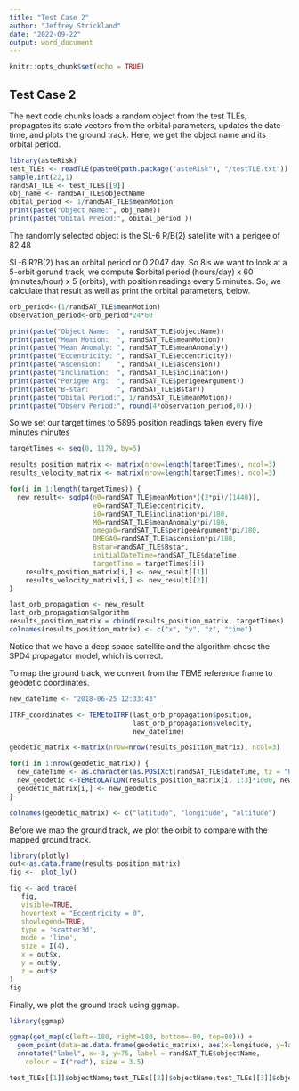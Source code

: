 ---
title: "Test Case 2"
author: "Jeffrey Strickland"
date: "2022-09-22"
output: word_document
---

```{r setup, include=FALSE}
knitr::opts_chunk$set(echo = TRUE)
```

## Test Case 2
The next code chunks loads a random object from the test TLEs, propagates its state vectors from the orbital parameters, updates the date-time, and plots the ground track. Here, we get the object name and its orbital period.

```{r}
library(asteRisk)
test_TLEs <- readTLE(paste0(path.package("asteRisk"), "/testTLE.txt"))
sample.int(22,1)
randSAT_TLE <- test_TLEs[[9]]
obj_name <- randSAT_TLE$objectName
obital_period <- 1/randSAT_TLE$meanMotion
print(paste("Object Name:", obj_name))
print(paste("Obital Preiod:", obital_period ))
```
The randomly selected object is the SL-6 R/B(2) satellite with a perigee of 82.48 

SL-6 R?B(2) has an orbital period or 0.2047 day. So 8is we want to look at a 5-orbit gorund track, we compute $orbital period \mult 24 (hours/day) x 60 (minutes/hour) x 5 (orbits), with position readings every 5 minutes. So, we calculate that result as well as print the orbital parameters, below.

```{r}
orb_period<-(1/randSAT_TLE$meanMotion)
observation_period<-orb_period*24*60

print(paste("Object Name:  ", randSAT_TLE$objectName))
print(paste("Mean Motion:  ", randSAT_TLE$meanMotion))
print(paste("Mean Anomaly: ", randSAT_TLE$meanAnomaly))
print(paste("Eccentricity: ", randSAT_TLE$eccentricity))
print(paste("Ascension:    ", randSAT_TLE$ascension))
print(paste("Inclination:  ", randSAT_TLE$inclination))
print(paste("Perigee Arg:  ", randSAT_TLE$perigeeArgument))
print(paste("B-star:       ", randSAT_TLE$Bstar))
print(paste("Obital Period:", 1/randSAT_TLE$meanMotion))
print(paste("Observ Period:", round(4*observation_period,0)))
```

So we set our target times to 5895 position readings taken every five minutes minutes

```{r}

targetTimes <- seq(0, 1179, by=5)

results_position_matrix <- matrix(nrow=length(targetTimes), ncol=3)
results_velocity_matrix <- matrix(nrow=length(targetTimes), ncol=3)

for(i in 1:length(targetTimes)) {
  new_result<- sgdp4(n0=randSAT_TLE$meanMotion*((2*pi)/(1440)),
                     e0=randSAT_TLE$eccentricity,
                     i0=randSAT_TLE$inclination*pi/180,
                     M0=randSAT_TLE$meanAnomaly*pi/180,
                     omega0=randSAT_TLE$perigeeArgument*pi/180,
                     OMEGA0=randSAT_TLE$ascension*pi/180,
                     Bstar=randSAT_TLE$Bstar,
                     initialDateTime=randSAT_TLE$dateTime,
                     targetTime = targetTimes[i])
    results_position_matrix[i,] <- new_result[[1]]
    results_velocity_matrix[i,] <- new_result[[2]]
}

last_orb_propagation <- new_result
last_orb_propagation$algorithm
results_position_matrix = cbind(results_position_matrix, targetTimes)
colnames(results_position_matrix) <- c("x", "y", "z", "time")

```
Notice that we have a deep space satellite and the algorithm chose the SPD4 propagator model, which is correct.

To map the ground track, we convert from the TEME reference frame to geodetic coordinates.

```{r}
new_dateTime <- "2018-06-25 12:33:43"

ITRF_coordinates <- TEMEtoITRF(last_orb_propagation$position,
                               last_orb_propagation$velocity,
                               new_dateTime)

geodetic_matrix <-matrix(nrow=nrow(results_position_matrix), ncol=3)

for(i in 1:nrow(geodetic_matrix)) {
  new_dateTime <- as.character(as.POSIXct(randSAT_TLE$dateTime, tz = "UTC") + 60 * targetTimes[i])
  new_geodetic <-TEMEtoLATLON(results_position_matrix[i, 1:3]*1000, new_dateTime)
  geodetic_matrix[i,] <- new_geodetic
}

colnames(geodetic_matrix) <- c("latitude", "longitude", "altitude")
```

Before we map the ground track, we plot the orbit to compare with the mapped ground track.

```{r}
library(plotly)
out<-as.data.frame(results_position_matrix)
fig <-  plot_ly()

fig <- add_trace(
   fig,
   visible=TRUE,
   hovertext = "Eccentricity = 0",
   showlegend=TRUE,
   type = 'scatter3d',
   mode = 'line',
   size = I(4),
   x = out$x,
   y = out$y, 
   z = out$z
) 
fig
```

Finally, we plot the ground track using ggmap.

```{r} 
library(ggmap)

ggmap(get_map(c(left=-180, right=180, bottom=-80, top=80))) +
  geom_point(data=as.data.frame(geodetic_matrix), aes(x=longitude, y=latitude), color="red", size=1, alpha=0.8) +
  annotate("label", x=-3, y=75, label = randSAT_TLE$objectName,
    colour = I("red"), size = 3.5)
```

```{r}
test_TLEs[[1]]$objectName;test_TLEs[[2]]$objectName;test_TLEs[[3]]$objectName;test_TLEs[[4]]$objectName;test_TLEs[[5]]$objectName;test_TLEs[[6]]$objectName;test_TLEs[[7]]$objectName;test_TLEs[[8]]$objectName;test_TLEs[[9]]$objectName;test_TLEs[[10]]$objectName
```
